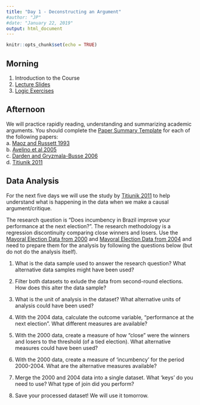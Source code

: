 ```yaml
---
title: "Day 1 - Deconstructing an Argument"
#author: "JP"
#date: "January 22, 2019"
output: html_document
---
```


```r
knitr::opts_chunk$set(echo = TRUE)
```

## Morning

1. Introduction to the Course
2. [Lecture Slides](https://jonnyphillips.github.io/Causal_Critiques/Day 1/Slides_Day_1_v4.pdf)
3. [Logic Exercises](https://jonnyphillips.github.io/Causal_Critiques/Logic_exercises.html)

## Afternoon

We will practice rapidly reading, understanding and summarizing academic arguments. You should complete the [Paper Summary Template](https://jonnyphillips.github.io/Causal_Critiques/Day 1/Paper_summary_template.pdf) for each of the following papers:  
a. [Maoz and Russett 1993](https://jonnyphillips.github.io/Causal_Critiques/Day 1/Papers/Maoz and Russett 1993.pdf)  
b. [Avelino et al 2005](https://jonnyphillips.github.io/Causal_Critiques/Day 1/Papers/Avelino et al 2005.pdf)  
c. [Darden and Gryzmala-Busse 2006](https://jonnyphillips.github.io/Causal_Critiques/Day 1/Papers/Darden and Gryzmala-Busse 2006.pdf)  
d. [Titiunik 2011](https://jonnyphillips.github.io/Causal_Critiques/Day 1/Papers/Titiunik 2011.pdf)

## Data Analysis

For the next five days we will use the study by [Titiunik 2011](https://jonnyphillips.github.io/Causal_Critiques/Day 1/Papers/Titiunik 2011.pdf) to help understand what is happening in the data when we make a causal argument/critique.

The research question is "Does incumbency in Brazil improve your performance at the next election?". The research methodology is a regression discontinuity comparing close winners and losers. Use the [Mayoral Election Data from 2000](https://jonnyphillips.github.io/Causal_Critiques/Day 1/Replication/2000 Mayoral Elections Data.csv) and [Mayoral Election Data from 2004](https://jonnyphillips.github.io/Causal_Critiques/Day 1/Replication/2004 Mayoral Elections Data.csv) and need to prepare them for the analysis by following the questions below (but do not do the analysis itself). 

1. What is the data sample used to answer the research question? What alternative data samples might have been used?

2. Filter both datasets to exlude the data from second-round elections. How does this alter the data sample?

3. What is the unit of analysis in the dataset? What alternative units of analysis could have been used?

4. With the 2004 data, calculate the outcome variable, "performance at the next election". What different measures are available?

5. With the 2000 data, create a measure of how "close" were the winners and losers to the threshold (of a tied election). What alternative measures could have been used?

6. With the 2000 data, create a measure of 'incumbency' for the period 2000-2004. What are the alternative measures available?

7. Merge the 2000 and 2004 data into a single dataset. What 'keys' do you need to use? What type of join did you perform?

8. Save your processed dataset! We will use it tomorrow.
